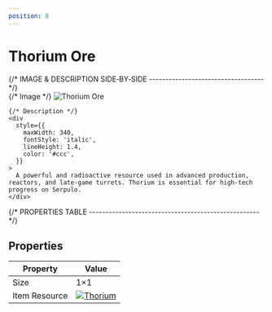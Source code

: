 ```yaml
---
position: 8
---
```


# Thorium Ore

<div
  style={{
    maxWidth: 720,
    margin: '0 auto',
    padding: '24px 16px',
  }}
>
  {/* IMAGE & DESCRIPTION SIDE‑BY‑SIDE ----------------------------------- */}
  <div
    style={{
      display: 'flex',
      gap: 24,
      flexWrap: 'wrap',
      alignItems: 'flex-start',
      justifyContent: 'center',
    }}
  >
    {/* Image */}
    <img
      src="https://image.mindustry-tool.com//docs/mindustry/blocks/environment/ore-thorium.p.png"
      alt="Thorium Ore"
      style={{
        width: 256,
        border: '2px solid #444',
        borderRadius: 8,
        imageRendering: 'pixelated',
      }}
    />

    {/* Description */}
    <div
      style={{
        maxWidth: 340,
        fontStyle: 'italic',
        lineHeight: 1.4,
        color: '#ccc',
      }}
    >
      A powerful and radioactive resource used in advanced production, reactors, and late-game turrets. Thorium is essential for high-tech progress on Serpulo.
    </div>
  </div>

  {/* PROPERTIES TABLE ---------------------------------------------------- */}
  <h2 id="properties" style={{ margin: '32px 0 12px' }}>Properties</h2>

  <table
    style={{
      width: '100%',
      borderCollapse: 'collapse',
      background: '#111',
      border: '1px solid #333',
      borderRadius: 8,
      overflow: 'hidden',
    }}
  >
    <thead>
      <tr style={{ background: '#1d1d1d' }}>
        <th style={{ padding: 10, borderBottom: '1px solid #333', textAlign: 'left', width: '45%' }}>
          Property
        </th>
        <th style={{ padding: 10, borderBottom: '1px solid #333', textAlign: 'left' }}>
          Value
        </th>
      </tr>
    </thead>
    <tbody>
      <tr>
        <td style={{ padding: 10, borderBottom: '1px solid #333', fontWeight: 500 }}>Size</td>
        <td style={{ padding: 10, borderBottom: '1px solid #333' }}>1×1</td>
      </tr>
      <tr style={{ background: '#181818' }}>
        <td style={{ padding: 10, fontWeight: 500 }}>Item Resource</td>
        <td style={{ padding: 10, textAlign: 'center' }}>
          <a
            href="https://image.mindustry-tool.com//docs/mindustry/items/item-thorium.p.png"
            target="_blank"
            rel="noopener noreferrer"
          >
            <img
              src="https://image.mindustry-tool.com//docs/mindustry/items/item-thorium.p.png"
              alt="Thorium"
              style={{ height: 28, imageRendering: 'pixelated' }}
            />
          </a>
        </td>
      </tr>
    </tbody>
  </table>
</div>
